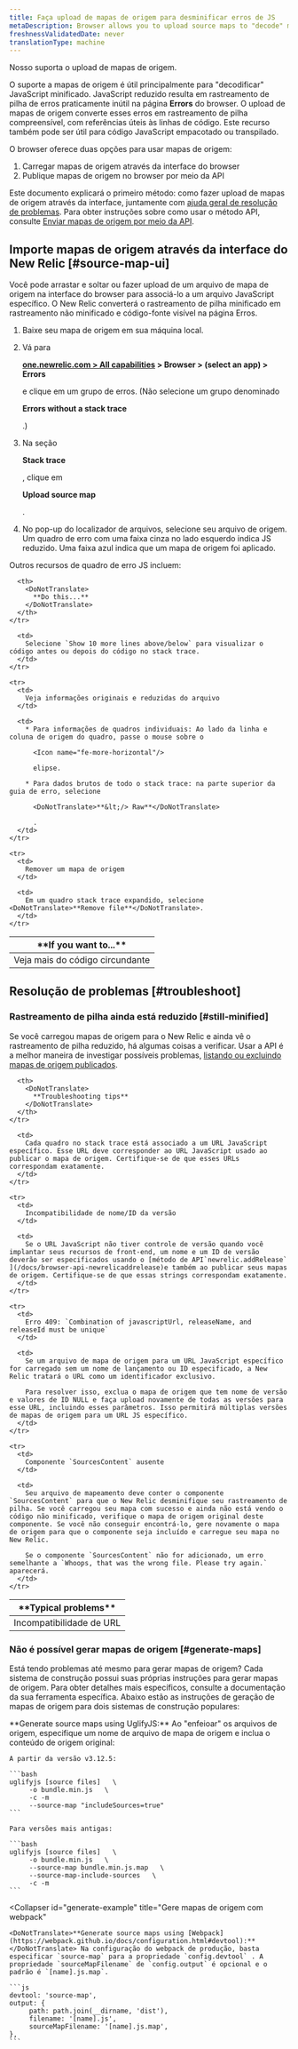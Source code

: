 ```yaml
---
title: Faça upload de mapas de origem para desminificar erros de JS
metaDescription: Browser allows you to upload source maps to "decode" minified JavaScript; this allows you to understand your error stack traces in the browser UI.
freshnessValidatedDate: never
translationType: machine
---
```




Nosso [<InlinePopover type="browser"/>](/docs/browser/new-relic-browser/getting-started/introduction-new-relic-browser)suporta o upload de mapas de origem.

O suporte a mapas de origem é útil principalmente para "decodificar" JavaScript minificado. JavaScript reduzido resulta em rastreamento de pilha de erros praticamente inútil na página <DoNotTranslate>**Errors**</DoNotTranslate> do browser. O upload de mapas de origem converte esses erros em rastreamento de pilha compreensível, com referências úteis às linhas de código. Este recurso também pode ser útil para código JavaScript empacotado ou transpilado.

O browser oferece duas opções para usar mapas de origem:

1. Carregar mapas de origem através da interface do browser
2. Publique mapas de origem no browser por meio da API

Este documento explicará o primeiro método: como fazer upload de mapas de origem através da interface, juntamente com [ajuda geral de resolução de problemas](#troubleshoot). Para obter instruções sobre como usar o método API, consulte [Enviar mapas de origem por meio da API](/docs/browser/new-relic-browser/browser-pro-features/upload-source-maps-api/).

## Importe mapas de origem através da interface do New Relic [#source-map-ui]

Você pode arrastar e soltar ou fazer upload de um arquivo de mapa de origem na interface do browser para associá-lo a um arquivo JavaScript específico. O New Relic converterá o rastreamento de pilha minificado em rastreamento não minificado e código-fonte visível na página Erros.

1. Baixe seu mapa de origem em sua máquina local.

2. Vá para

   <DoNotTranslate>**[one.newrelic.com > All capabilities](https://one.newrelic.com/all-capabilities) > Browser > (select an app) > Errors**</DoNotTranslate>

   e clique em um grupo de erros. (Não selecione um grupo denominado

   <DoNotTranslate>**Errors without a stack trace**</DoNotTranslate>

   .)

3. Na seção

   <DoNotTranslate>**Stack trace**</DoNotTranslate>

   , clique em

   <DoNotTranslate>**Upload source map**</DoNotTranslate>

   .

4. No pop-up do localizador de arquivos, selecione seu arquivo de origem. Um quadro de erro com uma faixa cinza no lado esquerdo indica JS reduzido. Uma faixa azul indica que um mapa de origem foi aplicado.

Outros recursos de quadro de erro JS incluem:

<table>
  <thead>
    <tr>
      <th style={{ width: "200px" }}>
        <DoNotTranslate>
          **If you want to...**
        </DoNotTranslate>
      </th>

      <th>
        <DoNotTranslate>
          **Do this...**
        </DoNotTranslate>
      </th>
    </tr>
  </thead>

  <tbody>
    <tr>
      <td>
        Veja mais do código circundante
      </td>

      <td>
        Selecione `Show 10 more lines above/below` para visualizar o código antes ou depois do código no stack trace.
      </td>
    </tr>

    <tr>
      <td>
        Veja informações originais e reduzidas do arquivo
      </td>

      <td>
        * Para informações de quadros individuais: Ao lado da linha e coluna de origem do quadro, passe o mouse sobre o

          <Icon name="fe-more-horizontal"/>

          elipse.

        * Para dados brutos de todo o stack trace: na parte superior da guia de erro, selecione

          <DoNotTranslate>**&lt;/> Raw**</DoNotTranslate>

          .
      </td>
    </tr>

    <tr>
      <td>
        Remover um mapa de origem
      </td>

      <td>
        Em um quadro stack trace expandido, selecione <DoNotTranslate>**Remove file**</DoNotTranslate>.
      </td>
    </tr>
  </tbody>
</table>

## Resolução de problemas [#troubleshoot]

### Rastreamento de pilha ainda está reduzido [#still-minified]

Se você carregou mapas de origem para o New Relic e ainda vê o rastreamento de pilha reduzido, há algumas coisas a verificar. Usar a API é a melhor maneira de investigar possíveis problemas, [listando ou excluindo mapas de origem publicados](/docs/push-source-maps-api#publish).

<table>
  <thead>
    <tr>
      <th style={{ width: "200px" }}>
        <DoNotTranslate>
          **Typical problems**
        </DoNotTranslate>
      </th>

      <th>
        <DoNotTranslate>
          **Troubleshooting tips**
        </DoNotTranslate>
      </th>
    </tr>
  </thead>

  <tbody>
    <tr>
      <td>
        Incompatibilidade de URL
      </td>

      <td>
        Cada quadro no stack trace está associado a um URL JavaScript específico. Esse URL deve corresponder ao URL JavaScript usado ao publicar o mapa de origem. Certifique-se de que esses URLs correspondam exatamente.
      </td>
    </tr>

    <tr>
      <td>
        Incompatibilidade de nome/ID da versão
      </td>

      <td>
        Se o URL JavaScript não tiver controle de versão quando você implantar seus recursos de front-end, um nome e um ID de versão deverão ser especificados usando o [método de API`newrelic.addRelease` ](/docs/browser-api-newrelicaddrelease)e também ao publicar seus mapas de origem. Certifique-se de que essas strings correspondam exatamente.
      </td>
    </tr>

    <tr>
      <td>
        Erro 409: `Combination of javascriptUrl, releaseName, and releaseId must be unique`
      </td>

      <td>
        Se um arquivo de mapa de origem para um URL JavaScript específico for carregado sem um nome de lançamento ou ID especificado, a New Relic tratará o URL como um identificador exclusivo.

        Para resolver isso, exclua o mapa de origem que tem nome de versão e valores de ID NULL e faça upload novamente de todas as versões para esse URL, incluindo esses parâmetros. Isso permitirá múltiplas versões de mapas de origem para um URL JS específico.
      </td>
    </tr>

    <tr>
      <td>
        Componente `SourcesContent` ausente
      </td>

      <td>
        Seu arquivo de mapeamento deve conter o componente `SourcesContent` para que o New Relic desminifique seu rastreamento de pilha. Se você carregou seu mapa com sucesso e ainda não está vendo o código não minificado, verifique o mapa de origem original deste componente. Se você não conseguir encontrá-lo, gere novamente o mapa de origem para que o componente seja incluído e carregue seu mapa no New Relic.

        Se o componente `SourcesContent` não for adicionado, um erro semelhante a `Whoops, that was the wrong file. Please try again.` aparecerá.
      </td>
    </tr>
  </tbody>
</table>

### Não é possível gerar mapas de origem [#generate-maps]

Está tendo problemas até mesmo para gerar mapas de origem? Cada sistema de construção possui suas próprias instruções para gerar mapas de origem. Para obter detalhes mais específicos, consulte a documentação da sua ferramenta específica. Abaixo estão as instruções de geração de mapas de origem para dois sistemas de construção populares:

<CollapserGroup>
  <Collapser
    id="generate-example"
    title="Gere mapas de origem com UglifyJS"
  >
    <DoNotTranslate>**Generate source maps using UglifyJS:**</DoNotTranslate> Ao "enfeioar" os arquivos de origem, especifique um nome de arquivo de mapa de origem e inclua o conteúdo de origem original:

    A partir da versão v3.12.5:

    ```bash
    uglifyjs [source files]   \ 
         -o bundle.min.js   \ 
         -c -m
         --source-map "includeSources=true"
    ```

    Para versões mais antigas:

    ```bash
    uglifyjs [source files]   \ 
         -o bundle.min.js   \ 
         --source-map bundle.min.js.map   \ 
         --source-map-include-sources   \ 
         -c -m
    ```
  </Collapser>

  <Collapser
    id="generate-example"
    title="Gere mapas de origem com webpack"
  >
    <DoNotTranslate>**Generate source maps using [Webpack](https://webpack.github.io/docs/configuration.html#devtool):**</DoNotTranslate> Na configuração do webpack de produção, basta especificar `source-map` para a propriedade `config.devtool` . A propriedade `sourceMapFilename` de `config.output` é opcional e o padrão é `[name].js.map`.

    ```js
    devtool: 'source-map', 
    output: { 
         path: path.join(__dirname, 'dist'), 
         filename: '[name].js', 
         sourceMapFilename: '[name].js.map', 
    },
    ```
  </Collapser>
</CollapserGroup>